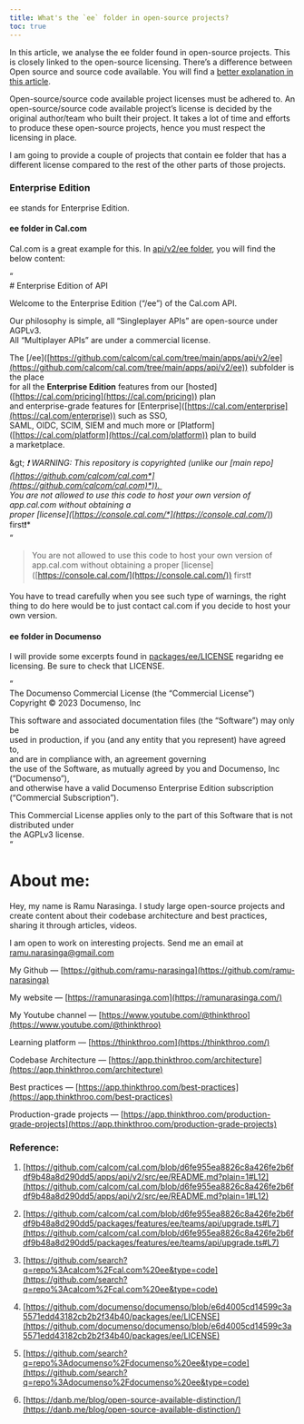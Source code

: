 ```yaml
---
title: What's the `ee` folder in open-source projects?
toc: true
---
```


In this article, we analyse the ee folder found in open-source projects. This is closely linked to the open-source licensing. There’s a difference between Open source and source code available. You will find a [better explanation in this article](https://danb.me/blog/open-source-available-distinction/).

Open-source/source code available project licenses must be adhered to. An open-source/source code available project’s license is decided by the original author/team who built their project. It takes a lot of time and efforts to produce these open-source projects, hence you must respect the licensing in place.

I am going to provide a couple of projects that contain ee folder that has a different license compared to the rest of the other parts of those projects.

### Enterprise Edition

ee stands for Enterprise Edition.

#### ee folder in Cal.com

Cal.com is a great example for this. In [api/v2/ee folder](https://github.com/calcom/cal.com/blob/d6fe955ea8826c8a426fe2b6fdf9b48a8d290dd5/apps/api/v2/src/ee/README.md?plain=1#L12), you will find the below content:

“  
\# Enterprise Edition of API

Welcome to the Enterprise Edition (“/ee”) of the Cal.com API.

Our philosophy is simple, all “Singleplayer APIs” are open-source under AGPLv3.   
All “Multiplayer APIs” are under a commercial license.

The \[/ee\]([https://github.com/calcom/cal.com/tree/main/apps/api/v2/ee](https://github.com/calcom/cal.com/tree/main/apps/api/v2/ee)) subfolder is the place  
for all the **Enterprise Edition** features from our \[hosted\]([https://cal.com/pricing](https://cal.com/pricing)) plan   
and enterprise-grade features for \[Enterprise\]([https://cal.com/enterprise](https://cal.com/enterprise)) such as SSO,   
SAML, OIDC, SCIM, SIEM and much more or \[Platform\]([https://cal.com/platform](https://cal.com/platform)) plan to build   
a marketplace.

\&gt; *❗ WARNING: This repository is copyrighted (unlike our \[main repo\](*[*https://github.com/calcom/cal.com*](https://github.com/calcom/cal.com)*)).   
You are not allowed to use this code to host your own version of app.cal.com without obtaining a   
proper \[license\](*[*https://console.cal.com/*](https://console.cal.com/)*) first❗*  
“

> You are not allowed to use this code to host your own version of app.cal.com without obtaining a proper \[license\]([https://console.cal.com/](https://console.cal.com/)) first❗

You have to tread carefully when you see such type of warnings, the right thing to do here would be to just contact cal.com if you decide to host your own version.

#### ee folder in Documenso

I will provide some excerpts found in [packages/ee/LICENSE](https://github.com/documenso/documenso/blob/e6d4005cd14599c3a5571edd43182cb2b2f34b40/packages/ee/LICENSE) regaridng ee licensing. Be sure to check that LICENSE.

“  
The Documenso Commercial License (the “Commercial License”)  
Copyright © 2023 Documenso, Inc

This software and associated documentation files (the “Software”) may only be  
used in production, if you (and any entity that you represent) have agreed to,  
and are in compliance with, an agreement governing  
the use of the Software, as mutually agreed by you and Documenso, Inc (“Documenso”),  
and otherwise have a valid Documenso Enterprise Edition subscription (“Commercial Subscription”).

This Commercial License applies only to the part of this Software that is not distributed under  
the AGPLv3 license.  
“

# **About me:**

Hey, my name is Ramu Narasinga. I study large open-source projects and create content about their codebase architecture and best practices, sharing it through articles, videos.

I am open to work on interesting projects. Send me an email at ramu.narasinga@gmail.com

My Github — [https://github.com/ramu-narasinga](https://github.com/ramu-narasinga)

My website — [https://ramunarasinga.com](https://ramunarasinga.com/)

My Youtube channel — [https://www.youtube.com/@thinkthroo](https://www.youtube.com/@thinkthroo)

Learning platform — [https://thinkthroo.com](https://thinkthroo.com/)

Codebase Architecture — [https://app.thinkthroo.com/architecture](https://app.thinkthroo.com/architecture)

Best practices — [https://app.thinkthroo.com/best-practices](https://app.thinkthroo.com/best-practices)

Production-grade projects — [https://app.thinkthroo.com/production-grade-projects](https://app.thinkthroo.com/production-grade-projects)

### Reference:

1. [https://github.com/calcom/cal.com/blob/d6fe955ea8826c8a426fe2b6fdf9b48a8d290dd5/apps/api/v2/src/ee/README.md?plain=1#L12](https://github.com/calcom/cal.com/blob/d6fe955ea8826c8a426fe2b6fdf9b48a8d290dd5/apps/api/v2/src/ee/README.md?plain=1#L12)
    
2. [https://github.com/calcom/cal.com/blob/d6fe955ea8826c8a426fe2b6fdf9b48a8d290dd5/packages/features/ee/teams/api/upgrade.ts#L7](https://github.com/calcom/cal.com/blob/d6fe955ea8826c8a426fe2b6fdf9b48a8d290dd5/packages/features/ee/teams/api/upgrade.ts#L7)
    
3. [https://github.com/search?q=repo%3Acalcom%2Fcal.com%20ee&type=code](https://github.com/search?q=repo%3Acalcom%2Fcal.com%20ee&type=code)
    
4. [https://github.com/documenso/documenso/blob/e6d4005cd14599c3a5571edd43182cb2b2f34b40/packages/ee/LICENSE](https://github.com/documenso/documenso/blob/e6d4005cd14599c3a5571edd43182cb2b2f34b40/packages/ee/LICENSE)
    
5. [https://github.com/search?q=repo%3Adocumenso%2Fdocumenso%20ee&type=code](https://github.com/search?q=repo%3Adocumenso%2Fdocumenso%20ee&type=code)
    
6. [https://danb.me/blog/open-source-available-distinction/](https://danb.me/blog/open-source-available-distinction/)